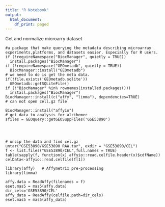 ```yaml
---
title: "R Notebook"
output:
  html_document:
    df_print: paged
---
```


Get and normalize microarry dataset 

```{}
#a package that make querying the metadata describing microarray experiments,platforms, and datasets easier. Especially for R users.
if (!requireNamespace("BiocManager", quietly = TRUE))    
  install.packages("BiocManager")
if (!requireNamespace("GEOmetadb", quietly = TRUE))    
  BiocManager::install("GEOmetadb")
# we need to do is get the meta data.
if(!file.exists('GEOmetadb.sqlite')) 
  GEOmetadb::getSQLiteFile()
if (!"BiocManager" %in% rownames(installed.packages()))
  install.packages("BiocManager")
BiocManager::install(c("affy", "limma"), dependencies=TRUE)
# can not open cell.gz file 

BiocManager::install("affyio")
# get data to analysis for alzihemer 
sfiles = GEOquery::getGEOSuppFiles('GSE53890')




# unzip the data and find cel.gz
untar("GSE53890/GSE53890_RAW.tar", exdir = "GSE53890/CEL")
f <- list.files("GSE53890/CEL",full.names = TRUE)
table(sapply(f, function(x) affyio::read.celfile.header(x)$cdfName))
celData<-affyio::read.celfile(f[1])

library(affy)   # Affymetrix pre-processing
library(limma)

affy.data = ReadAffy(filenames = f)
eset.mas5 = mas5(affy.data)
dir_cels='GSE53890/CEL'
affy_data = ReadAffy(celfile.path=dir_cels)
eset.mas5 = mas5(affy_data)


```



